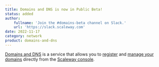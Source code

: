 ```yaml
---
title: Domains and DNS is now in Public Beta!
status: added
author:
    fullname: 'Join the #domains-beta channel on Slack.'
    url: 'https://slack.scaleway.com'
date: 2022-11-17
category: network
product: domains-and-dns
---
```


[Domains and DNS](/domains-and-dns/quickstart/) is a service that allows you to [register](/domains-and-dns/how-to/register-internal-domain/) and [manage your domains](/domains-and-dns/how-to/manage-external-domain/) directly from the [Scaleway console](https://console.scaleway.com/).